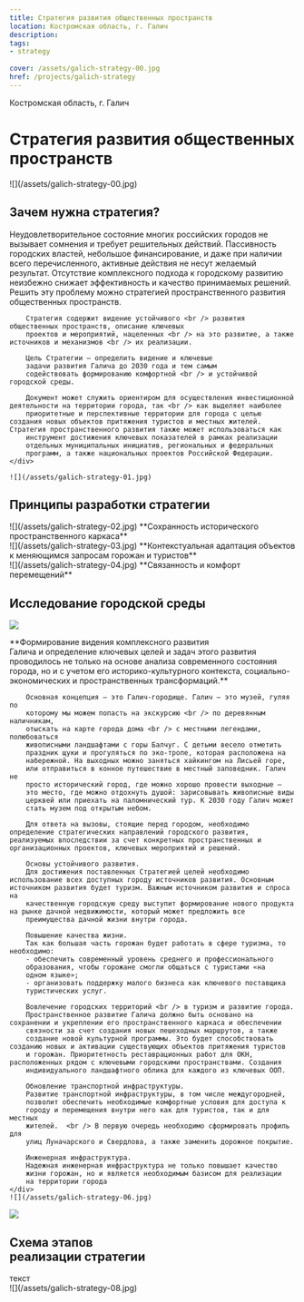 ```yaml
---
title: Стратегия развития общественных пространств
location: Костромская область, г. Галич
description: 
tags:
- strategy
    
cover: /assets/galich-strategy-00.jpg
href: /projects/galich-strategy
---
```


Костромская область, г. Галич


# Стратегия развития общественных пространств

<Wide>
    ![](/assets/galich-strategy-00.jpg)
</Wide>


## Зачем нужна стратегия?

<Grid>
    <div>
        Неудовлетворительное состояние многих российских городов не
        вызывает сомнения и требует решительных действий. Пассивность
        городских властей, небольшое финансирование, и даже при наличии
        всего перечисленного, активные действия не несут желаемый результат.
        Отсутствие комплексного подхода к городскому развитию неизбежно
        снижает эффективность и качество принимаемых решений. Решить эту
        проблему можно стратегией пространственного развития общественных пространств.

        Стратегия содержит видение устойчивого <br /> развития общественных пространств, описание ключевых
        проектов и мероприятий, нацеленных <br /> на это развитие, а также источников и механизмов <br /> их реализации.

        Цель Стратегии — определить видение и ключевые
        задачи развития Галича до 2030 года и тем самым
        содействовать формированию комфортной <br /> и устойчивой городской среды.

        Документ может служить ориентиром для осуществления инвестиционной деятельности на территории города, так <br /> как выделяет наиболее
        приоритетные и перспективные территории для города с целью создания новых объектов притяжения туристов и местных жителей. Стратегия пространственного развития также может использоваться как
        инструмент достижения ключевых показателей в рамках реализации
        отдельных муниципальных инициатив, региональных и федеральных
        программ, а также национальных проектов Российской Федерации.
    </div>

    ![](/assets/galich-strategy-01.jpg)
</Grid>

## Принципы разработки стратегии

<Grid cols={3}>
    <div class="center">
        ![](/assets/galich-strategy-02.jpg)
        **Сохранность исторического  
        пространственного каркаса**
    </div>
    <div class="center">
        ![](/assets/galich-strategy-03.jpg)
        **Контекстуальная адаптация объектов  
        к меняющимся запросам горожан и туристов**
    </div>
    <div class="center">
        ![](/assets/galich-strategy-04.jpg)
        **Связанность и комфорт  
        перемещений**
    </div>
</Grid>

## Исследование городской среды

![](/assets/galich-strategy-05.jpg)

<Grid>
    <div>
        **Формирование видения комплексного развития <br /> Галича и определение ключевых целей и задач этого
        развития проводилось не только на основе анализа
        современного состояния города, но и с учетом его
        историко-культурного контекста, социально-экономических и пространственных трансформаций.**

        Основная концепция — это Галич-городище. Галич — это музей, гуляя по
        которому мы можем попасть на экскурсию <br /> по деревянным наличникам,
        отыскать на карте города дома <br /> с местными легендами, полюбоваться
        живописными ландшафтами с горы Балчуг. С детьми весело отметить
        праздник щуки и прогуляться по эко-тропе, которая расположена на
        набережной. На выходных можно заняться хайкингом на Лисьей горе,
        или отправиться в конное путешествие в местный заповедник. Галич не
        просто исторический город, где можно хорошо провести выходные —
        это место, где можно отдохнуть душой: зарисовывать живописные виды
        церквей или приехать на паломнический тур. К 2030 году Галич может
        стать музем под открытым небом.

        Для ответа на вызовы, стоящие перед городом, необходимо определение стратегических направлений городского развития, реализуемых впоследствии за счет конкретных пространственных и организационных проектов, ключевых мероприятий и решений.

        Основы устойчивого развития.
        Для достижения поставленных Стратегией целей необходимо использование всех доступных городу источников развития. Основным источником развития будет туризм. Важным источником развития и спроса на
        качественную городскую среду выступит формирование нового продукта на рынке дачной недвижимости, который может предложить все
        преимущества дачной жизни внутри города.

        Повышение качества жизни.
        Так как большая часть горожан будет работать в сфере туризма, то необходимо:
        - обеспечить современный уровень среднего и профессионального
        образования, чтобы горожане смогли общаться с туристами «на
        одном языке»;
        - организовать поддержку малого бизнеса как ключевого поставщика
        туристических услуг.

        Вовлечение городских территорий <br /> в туризм и развитие города.
        Пространственное развитие Галича должно быть основано на сохранении и укреплении его пространственного каркаса и обеспечении
        связности за счет создания новых пешеходных маршрутов, а также
        создание новой культурной программы. Это будет способствовать созданию новых и активации существующих объектов притяжения туристов
        и горожан. Приоритетность реставрационных работ для ОКН, расположенных рядом с ключевыми городскими пространствами. Создания
        индивидуального ландшафтного облика для каждого из ключевых ООП.

        Обновление транспортной инфраструктуры.
        Развитие транспортной инфраструктуры, в том числе междугородней,
        позволит обеспечить необходимые комфортные условия для доступа к
        городу и перемещения внутри него как для туристов, так и для местных
        жителей.  <br /> В первую очередь необходимо сформировать профиль для
        улиц Луначарского и Свердлова, а также заменить дорожное покрытие.

        Инженерная инфраструктура.
        Надежная инженерная инфраструктура не только повышает качество
        жизни горожан, но и является необходимым базисом для реализации
        на территории города
    </div>
    ![](/assets/galich-strategy-06.jpg)    
</Grid>

![](/assets/galich-strategy-07.jpg)

## Схема этапов<br />реализации стратегии

<Grid>
    <div>
        текст
    </div>
    ![](/assets/galich-strategy-08.jpg)
</Grid>

